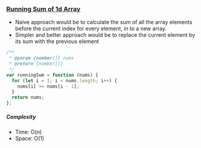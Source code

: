 ### [Running Sum of 1d Array](https://leetcode.com/problems/running-sum-of-1d-array/)

- Naive approach would be to calculate the sum of all the array elements before the current index for every element, in to a new array.
- Simpler and better approach would be to replace the current element by its sum with the previous element

```js copy
/**
 * @param {number[]} nums
 * @return {number[]}
 */
var runningSum = function (nums) {
  for (let i = 1; i < nums.length; i++) {
    nums[i] += nums[i - 1];
  }
  return nums;
};
```

##### Complexity

- Time: O(n)
- Space: O(1)
